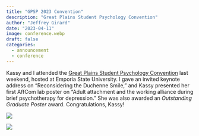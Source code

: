 ---
title: "GPSP 2023 Convention"
description: "Great Plains Student Psychology Convention"
author: "Jeffrey Girard"
date: "2023-04-11"
image: conference.webp
draft: false
categories:
  - announcement
  - conference
---

Kassy and I attended the [Great Plains Student Psychology Convention](https://sites.google.com/emporia.edu/great-plains-2023) last weekend, hosted at Emporia State University. I gave an invited keynote address on "Reconsidering the Duchenne Smile," and Kassy presented her first AffCom lab poster on "Adult attachment and the working alliance during brief psychotherapy for depression." She was also awarded an *Outstanding Graduate Poster* award. Congratulations, Kassy!

![](gpsp2023_gray_poster.webp)

![](gpsp2023_gray_award.webp)


